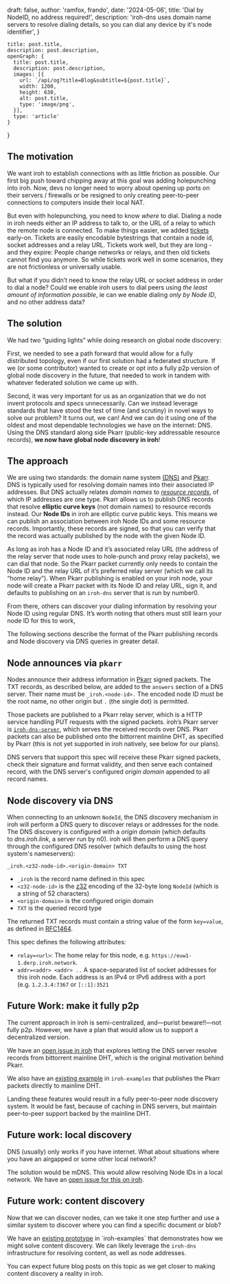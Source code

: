 

  draft: false,
  author: 'ramfox, frando',
  date: '2024-05-06',
  title: 'Dial by NodeID, no address required!',
  description: 'iroh-dns uses domain name servers to resolve dialing details, so you can dial any device by it\'s node identifier',
}

    title: post.title,
    description: post.description,
    openGraph: {
      title: post.title,
      description: post.description,
      images: [{
        url: `/api/og?title=Blog&subtitle=${post.title}`,
        width: 1200,
        height: 630,
        alt: post.title,
        type: 'image/png',
      }],
      type: 'article'
    }
}


## The motivation

We want iroh to establish connections with as little friction as possible. Our first big push toward chipping away at this goal was adding holepunching into iroh. Now, devs no longer need to worry about opening up ports on their servers / firewalls or be resigned to only creating peer-to-peer connections to computers inside their local NAT.

But even with holepunching, you need to know *where* to dial. Dialing a node in iroh needs either an IP address to talk to, or the URL of a relay to which the remote node is connected. To make things easier, we added [tickets](/docs/concepts/tickets) early-on. Tickets are easily encodable bytestrings that contain a node id, socket addresses and a relay URL. Tickets work well, but they are long - and they expire: People change networks or relays, and then old tickets cannot find you anymore. So while tickets work well in some scenarios, they are not frictionless or universally usable.

But what if you didn’t need to know the relay URL or socket address in order to dial a node? Could we enable iroh users to dial peers using _the least amount of information possible_, ie can we enable dialing _only by Node ID_, and no other address data?

## The solution

We had two “guiding lights” while doing research on global node discovery:

First, we needed to see a path forward that would allow for a fully distributed topology, even if our first solution had a federated structure. If we (or some contributor) wanted to create or opt into a fully p2p version of global node discovery in the future, that needed to work in tandem with whatever federated solution we came up with.

Second, it was very important for us as an organization that we do not invent protocols and specs unnecessarily. Can we instead leverage standards that have stood the test of time (and scrutiny) in novel ways to solve our problem? It turns out, we can! And we can do it using one of the oldest and most dependable technologies we have on the internet: DNS. Using the DNS standard along side Pkarr (public-key addressable resource records), **we now have global node discovery in iroh**!

## The approach

We are using two standards: the domain name system [(DNS)](https://datatracker.ietf.org/doc/html/rfc1035) and [Pkarr](https://app.pkarr.org/). DNS is typically used for resolving domain names into their associated IP addresses. But DNS actually relates _domain names_ to [_resource records_](https://datatracker.ietf.org/doc/html/rfc1035#section-3.2), of which IP addresses are one type. Pkarr allows us to publish DNS records that resolve **elliptic curve keys** (not domain names) to resource records instead. Our **Node IDs** in iroh are elliptic curve public keys. This means we can publish an association between iroh Node IDs and some resource records. Importantly, these records are signed, so that you can verify that the record was actually published by the node with the given Node ID.

As long as iroh has a Node ID and it’s associated relay URL (the address of the relay server that node uses to hole-punch and proxy relay packets), we can dial that node. So the Pkarr packet currently only needs to contain the Node ID and the relay URL of it’s preferred relay server (which we call its “home relay”). When Pkarr publishing is enabled on your iroh node, your node will create a Pkarr packet with its Node ID and relay URL, sign it, and defaults to publishing on an  `iroh-dns` server that is run by number0.

From there, others can discover your dialing information by resolving your Node ID using regular DNS. It’s worth noting that others must still learn your node ID for this to work,

The following sections describe the format of the Pkarr publishing records and Node discovery via DNS queries in greater detail.

## Node announces via `pkarr`

<div className='not-prose mb-5'>
  <MotionCanvasDynamic src='/motion-canvas/Publishing.project.js' />
</div>

Nodes announce their address information in [Pkarr](https://github.com/Nuhvi/pkarr/) signed packets. The TXT records, as described below, are added to the `answers` section of a DNS server. Their name must be `_iroh.<node-id>.` The encoded node ID must be the root name, no other origin but `.` (the single dot) is permitted.

Those packets are published to a Pkarr relay server, which is a HTTP service handling PUT requests with the signed packets. iroh’s Pkarr server is [`iroh-dns-server`](https://crates.io/crates/iroh-dns-server), which serves the received records over DNS. Pkarr packets can also be published onto the bittorrent mainline DHT, as specified by Pkarr (this is not yet supported in iroh natively, see below for our plans).

DNS servers that support this spec will receive these Pkarr signed packets, check their signature and format validity, and then serve each contained record, with the DNS server's configured *origin domain* appended to all record names.

## Node discovery via DNS

<div className='not-prose mb-5'>
  <MotionCanvasDynamic src='/motion-canvas/Discovery.project.js' />
</div>

When connecting to an unknown `NodeId`, the DNS discovery mechanism in iroh will perform a DNS query to discover relays or addresses for the node. The DNS discovery is configured with a *origin domain* (which defaults to *dns.iroh.link*, a server run by n0). iroh will then perform a DNS query through the configured DNS resolver (which defaults to using the host system's nameservers):

`_iroh.<z32-node-id>.<origin-domain> TXT`

- `_iroh` is the record name defined in this spec
- `<z32-node-id>` is the [z32](https://crates.io/crates/z32) encoding of the 32-byte long `NodeId` (which is a string of 52 characters)
- `<origin-domain>` is the configured origin domain
- `TXT` is the queried record type

The returned TXT records must contain a string value of the form `key=value`, as defined in [RFC1464](https://www.rfc-editor.org/rfc/rfc1464).

This spec defines the following attributes:

- `relay=<url>`: The home relay for this node, e.g. `https://euw1-1.derp.iroh.network`.
- `addr=<addr> <addr> ..` A space-separated list of socket addresses for this iroh node. Each address is an IPv4 or IPv6 address with a port (e.g. `1.2.3.4:7367` or `[::1]:3521`

## Future Work: make it fully p2p

The current approach in iroh is semi-centralized, and—purist beware!!—not fully p2p. However, we have a plan that would allow us to support a decentralized version.

We have an [open issue in iroh](https://github.com/n0-computer/iroh/issues/1425) that explores letting the DNS server resolve records from bittorrent mainline DHT, which is the original motivation behind Pkarr.

We also have an [existing example](https://github.com/n0-computer/iroh-examples/tree/main/iroh-pkarr-naming-system) in `iroh-examples` that publishes the Pkarr packets directly to mainline DHT.

Landing these features would result in a fully peer-to-peer node discovery system. It would be fast, because of caching in DNS servers, but maintain peer-to-peer support backed by the mainline DHT.

## Future work: local discovery

DNS (usually) only works if you have internet. What about situations where you have an airgapped or some other local network?

The solution would be mDNS. This would allow resolving Node IDs in a local network. We have an [open issue for this on iroh](https://github.com/n0-computer/iroh/issues/990).

## Future work: content discovery

Now that we can discover nodes, can we take it one step further and use a similar system to discover where you can find a specific document or blob?

We have an [existing prototype]([https://github.com/n0-computer/iroh-examples/blob/main/content-discovery](https://github.com/n0-computer/iroh-examples/blob/main/content-discovery/README.md)) in `iroh-examples` that demonstrates how we might solve content discovery. We can likely leverage the `iroh-dns` infrastructure for resolving content, as well as node addresses.

You can expect future blog posts on this topic as we get closer to making content discovery a reality in iroh.
